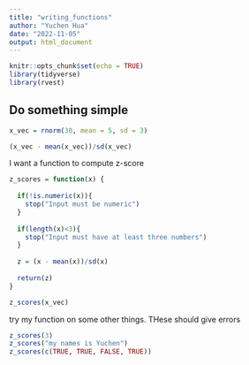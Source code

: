 ```yaml
---
title: "writing_functions"
author: "Yuchen Hua"
date: "2022-11-05"
output: html_document
---
```


```r
knitr::opts_chunk$set(echo = TRUE)
library(tidyverse)
library(rvest)
```

## Do something simple

```r
x_vec = rnorm(30, mean = 5, sd = 3)

(x_vec - mean(x_vec))/sd(x_vec)
```

I want a function to compute z-score

```r
z_scores = function(x) {
  
  if(!is.numeric(x)){
    stop("Input must be numeric")
  }
  
  if(length(x)<3){
    stop("Input must have at least three numbers")
  }
  
  z = (x - mean(x))/sd(x)
  
  return(z)
}

z_scores(x_vec)
```

try my function on some other things. THese should give errors 
```r
z_scores(3)
z_scores("my names is Yuchen")
z_scores(c(TRUE, TRUE, FALSE, TRUE))

```








